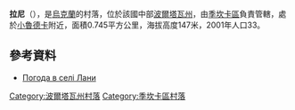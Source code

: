 {{coord|49|42|53|N|34|26|6|E|scale:100000_region:UA|display=title}}

'''拉尼'''（{{lang-uk|Лани}}），是[[烏克蘭|烏克蘭]]的村落，位於該國中部[[波爾塔瓦州|波爾塔瓦州]]，由[[季坎卡區|季坎卡區]]負責管轄，處於[[小魯德卡|小魯德卡]]附近，面積0.745平方公里，海拔高度147米，2001年人口33。

==參考資料==
* [http://weather.in.ua/ua/poltavskaja/13034 Погода в селі Лани] {{Wayback|url=http://weather.in.ua/ua/poltavskaja/13034 |date=20111219200737 }}

{{DEFAULTSORT:Лани}}
[[Category:波爾塔瓦州村落|Category:波爾塔瓦州村落]]
[[Category:季坎卡區村落|Category:季坎卡區村落]]


{{Poltava-geo-stub}}